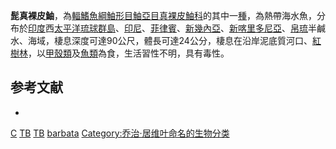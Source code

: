 {{Speciesbox
| taxon = Tetraroge barbata
| binomial_authority = [[Cuvier|Cuvier]], 1829
| status = LC
| status_system = IUCN3.1
| synonyms = *''Apistus barbatus'', Cuvier, 1829
}}
'''髭真裸皮鮋'''，為[[輻鰭魚綱|輻鰭魚綱]][[鮋形目|鮋形目]][[鮋亞目|鮋亞目]][[真裸皮鮋科|真裸皮鮋科]]的其中一[[種|種]]，為熱帶海水魚，分布於[[印度|印度]]西[[太平洋|太平洋]][[琉球群島|琉球群島]]、[[印尼|印尼]]、[[菲律賓|菲律賓]]、[[新幾內亞|新幾內亞]]、[[新喀里多尼亞|新喀里多尼亞]]、[[帛琉|帛琉]]半鹹水、海域，棲息深度可達90公尺，體長可達24公分，棲息在沿岸泥底質河口、[[紅樹林|紅樹林]]，以[[甲殼類|甲殼類]]及[[魚類|魚類]]為食，生活習性不明，具有毒性。

==参考文献==
*{{FishBase_species|genus=Tetraroge|species=barbata|year=2014|month=6}}

{{Taxonbar}}

[[Category:1829年描述的鱼类|C]]
[[Category:IUCN红色名录无危物种|TB]]
[[Category:有毒魚類|TB]]
[[Category:真裸皮鮋屬|barbata]]
[[Category:乔治·居维叶命名的生物分类|Category:乔治·居维叶命名的生物分类]]


{{鮋形目小作品}}